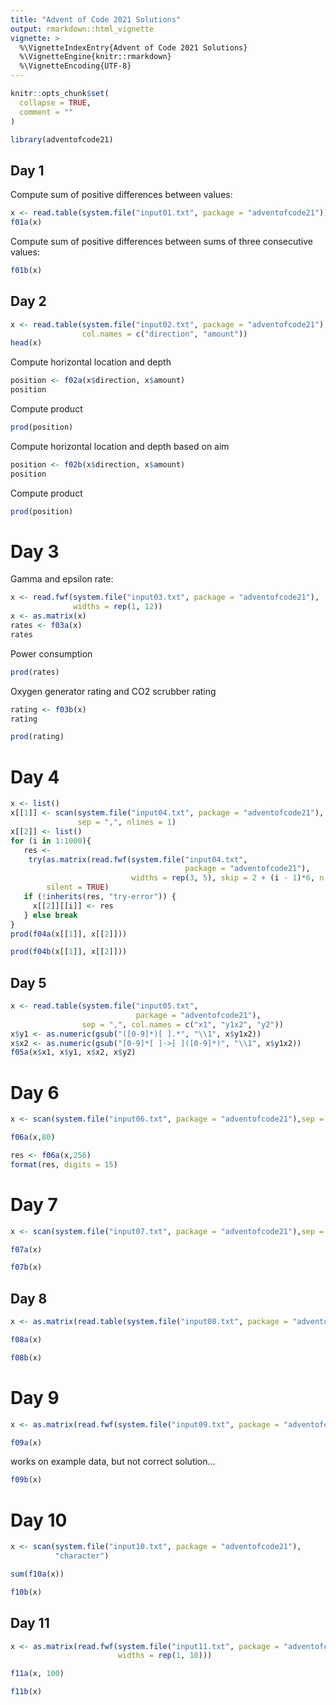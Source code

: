 ```yaml
---
title: "Advent of Code 2021 Solutions"
output: rmarkdown::html_vignette
vignette: >
  %\VignetteIndexEntry{Advent of Code 2021 Solutions}
  %\VignetteEngine{knitr::rmarkdown}
  %\VignetteEncoding{UTF-8}
---
```


```r
knitr::opts_chunk$set(
  collapse = TRUE,
  comment = ""
)
```

```r
library(adventofcode21)
```


## Day 1

Compute sum of positive differences between values:

```r
x <- read.table(system.file("input01.txt", package = "adventofcode21"))[[1]]
f01a(x)
```

Compute sum of positive differences between sums of three consecutive values:

```r
f01b(x)
```

## Day 2

```r
x <- read.table(system.file("input02.txt", package = "adventofcode21"),
                col.names = c("direction", "amount"))
head(x)
```

Compute horizontal location and depth

```r
position <- f02a(x$direction, x$amount)
position
```
Compute product
```r
prod(position)
```
Compute horizontal location and depth based on aim

```r
position <- f02b(x$direction, x$amount)
position
```
Compute product
```r
prod(position)
```
# Day 3

Gamma and epsilon rate:

```r
x <- read.fwf(system.file("input03.txt", package = "adventofcode21"), 
              widths = rep(1, 12))
x <- as.matrix(x)
rates <- f03a(x)
rates
```

Power consumption

```r
prod(rates)
```
Oxygen generator rating and CO2 scrubber rating

```r
rating <- f03b(x)
rating
```
```r
prod(rating)
```
# Day 4

```r
x <- list()
x[[1]] <- scan(system.file("input04.txt", package = "adventofcode21"), 
               sep = ",", nlines = 1)
x[[2]] <- list()
for (i in 1:1000){
   res <- 
    try(as.matrix(read.fwf(system.file("input04.txt", 
                                       package = "adventofcode21"), 
                           widths = rep(3, 5), skip = 2 + (i - 1)*6, n = 5)),
        silent = TRUE)
   if (!inherits(res, "try-error")) {
     x[[2]][[i]] <- res
   } else break
}
prod(f04a(x[[1]], x[[2]]))
```
```r
prod(f04b(x[[1]], x[[2]]))
```
## Day 5

```r
x <- read.table(system.file("input05.txt", 
                            package = "adventofcode21"),
                sep = ",", col.names = c("x1", "y1x2", "y2"))
x$y1 <- as.numeric(gsub("([0-9]*)[ ].*", "\\1", x$y1x2))
x$x2 <- as.numeric(gsub("[0-9]*[ ]->[ ]([0-9]*)", "\\1", x$y1x2))
f05a(x$x1, x$y1, x$x2, x$y2)
```

# Day 6

```r
x <- scan(system.file("input06.txt", package = "adventofcode21"),sep = ',')
```

```r
f06a(x,80)
```

```r
res <- f06a(x,256)
format(res, digits = 15)
```

# Day 7

```r
x <- scan(system.file("input07.txt", package = "adventofcode21"),sep = ',')
```

```r
f07a(x)
```
```r
f07b(x)
```

## Day 8

```r
x <- as.matrix(read.table(system.file("input08.txt", package = "adventofcode21"),sep = ' '))[,-11]
```

```r
f08a(x)
```

```r
f08b(x)
```
# Day 9

```r
x <- as.matrix(read.fwf(system.file("input09.txt", package = "adventofcode21"), widths = rep(1, 100)))
```

```r
f09a(x)
```
works on example data, but not correct solution...

```r
f09b(x)
```
# Day 10

```r
x <- scan(system.file("input10.txt", package = "adventofcode21"),
          "character")
```
```r
sum(f10a(x))
```
```r
f10b(x)
```
## Day 11

```r
x <- as.matrix(read.fwf(system.file("input11.txt", package = "adventofcode21"),
                        widths = rep(1, 10)))
```

```r
f11a(x, 100)
```
```r
f11b(x)
```
